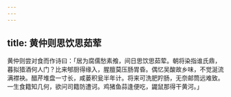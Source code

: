 ```yaml
---
---
---
```

title: 黄仲则思饮思茹荤
---



黄仲则尝对食而作诗曰：「居为腐儒愁素飧，间日思饮思茹荤。朝将染指谁氏鼎，暮拟猎酒何人门？比来郇厨得缘入，腥膻莫压肠胃昏。偶忆吴酸故乡味，不觉涎流满襟袂。醋芹堆盘一寸长，咸蒌积瓮半年计。将来可洗肥羜肠，无奈邮筒远难致。一生食籍知几何，欲问司籍防遭诃。鸡猪鱼蒜逢便吃，鼹鼠那得干黄河。」